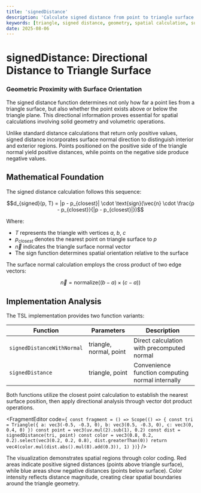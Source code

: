 ```yaml
---
title: 'signedDistance'
description: 'Calculate signed distance from point to triangle surface with directional information'
keywords: [triangle, signed distance, geometry, spatial calculation, surface proximity]
date: 2025-08-06
---
```



# signedDistance: Directional Distance to Triangle Surface

### Geometric Proximity with Surface Orientation

The signed distance function determines not only how far a point lies from a triangle surface, but also whether the point exists above or below the triangle plane. This directional information proves essential for spatial calculations involving solid geometry and volumetric operations.

Unlike standard distance calculations that return only positive values, signed distance incorporates surface normal direction to distinguish interior and exterior regions. Points positioned on the positive side of the triangle normal yield positive distances, while points on the negative side produce negative values.

## Mathematical Foundation

The signed distance calculation follows this sequence:

$$d_{signed}(p, T) = |p - p_{closest}| \cdot \text{sign}(\vec{n} \cdot \frac{p - p_{closest}}{|p - p_{closest}|})$$

Where:

- $T$ represents the triangle with vertices $a$, $b$, $c$
- $p_{closest}$ denotes the nearest point on triangle surface to $p$
- $\vec{n}$ indicates the triangle surface normal vector
- The sign function determines spatial orientation relative to the surface

The surface normal calculation employs the cross product of two edge vectors:

$$\vec{n} = \text{normalize}((b - a) \times (c - a))$$

## Implementation Analysis

The TSL implementation provides two function variants:

| Function                   | Parameters              | Description                                      |
| -------------------------- | ----------------------- | ------------------------------------------------ |
| `signedDistanceWithNormal` | triangle, normal, point | Direct calculation with precomputed normal       |
| `signedDistance`           | triangle, point         | Convenience function computing normal internally |

Both functions utilize the closest point calculation to establish the nearest surface position, then apply directional analysis through vector dot product operations.

<FragmentEditor
        code={`
const fragment = () => Scope(() => {
        const tri = Triangle({
                a: vec3(-0.5, -0.3, 0),
                b: vec3(0.5, -0.3, 0),
                c: vec3(0, 0.4, 0)
        })
        const point = vec3(uv.mul(2).sub(1), 0.2)
        const dist = signedDistance(tri, point)
        const color = vec3(0.8, 0.2, 0.2).select(vec3(0.2, 0.2, 0.8), dist.greaterThan(0))
        return vec4(color.mul(dist.abs().mul(8).add(0.3)), 1)
})`}
/>

The visualization demonstrates spatial regions through color coding. Red areas indicate positive signed distances (points above triangle surface), while blue areas show negative distances (points below surface). Color intensity reflects distance magnitude, creating clear spatial boundaries around the triangle geometry.
